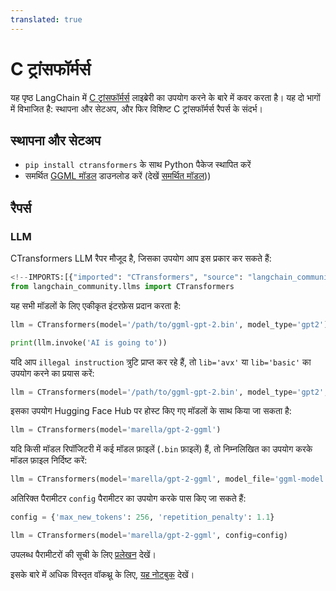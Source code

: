 ```yaml
---
translated: true
---
```


# C ट्रांसफॉर्मर्स

यह पृष्ठ LangChain में [C ट्रांसफॉर्मर्स](https://github.com/marella/ctransformers) लाइब्रेरी का उपयोग करने के बारे में कवर करता है।
यह दो भागों में विभाजित है: स्थापना और सेटअप, और फिर विशिष्ट C ट्रांसफॉर्मर्स रैपर्स के संदर्भ।

## स्थापना और सेटअप

- `pip install ctransformers` के साथ Python पैकेज स्थापित करें
- समर्थित [GGML मॉडल](https://huggingface.co/TheBloke) डाउनलोड करें (देखें [समर्थित मॉडल](https://github.com/marella/ctransformers#supported-models)))

## रैपर्स

### LLM

CTransformers LLM रैपर मौजूद है, जिसका उपयोग आप इस प्रकार कर सकते हैं:

```python
<!--IMPORTS:[{"imported": "CTransformers", "source": "langchain_community.llms", "docs": "https://api.python.langchain.com/en/latest/llms/langchain_community.llms.ctransformers.CTransformers.html", "title": "C Transformers"}]-->
from langchain_community.llms import CTransformers
```

यह सभी मॉडलों के लिए एकीकृत इंटरफ़ेस प्रदान करता है:

```python
llm = CTransformers(model='/path/to/ggml-gpt-2.bin', model_type='gpt2')

print(llm.invoke('AI is going to'))
```

यदि आप `illegal instruction` त्रुटि प्राप्त कर रहे हैं, तो `lib='avx'` या `lib='basic'` का उपयोग करने का प्रयास करें:

```py
llm = CTransformers(model='/path/to/ggml-gpt-2.bin', model_type='gpt2', lib='avx')
```

इसका उपयोग Hugging Face Hub पर होस्ट किए गए मॉडलों के साथ किया जा सकता है:

```py
llm = CTransformers(model='marella/gpt-2-ggml')
```

यदि किसी मॉडल रिपॉजिटरी में कई मॉडल फ़ाइलें (`.bin` फ़ाइलें) हैं, तो निम्नलिखित का उपयोग करके मॉडल फ़ाइल निर्दिष्ट करें:

```py
llm = CTransformers(model='marella/gpt-2-ggml', model_file='ggml-model.bin')
```

अतिरिक्त पैरामीटर `config` पैरामीटर का उपयोग करके पास किए जा सकते हैं:

```py
config = {'max_new_tokens': 256, 'repetition_penalty': 1.1}

llm = CTransformers(model='marella/gpt-2-ggml', config=config)
```

उपलब्ध पैरामीटरों की सूची के लिए [प्रलेखन](https://github.com/marella/ctransformers#config) देखें।

इसके बारे में अधिक विस्तृत वॉकथ्रू के लिए, [यह नोटबुक](/docs/integrations/llms/ctransformers) देखें।
